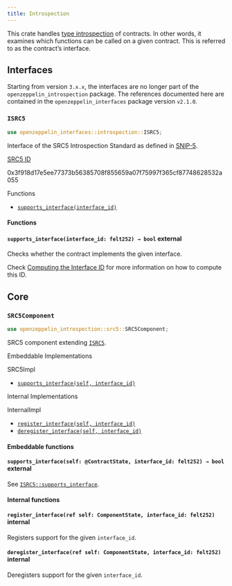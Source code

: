 ```yaml
---
title: Introspection
---
```


This crate handles [type introspection](https://en.wikipedia.org/wiki/Type_introspection) of contracts. In other words, it examines which functions can be called on a given contract. This is referred to as the contract’s interface.

## [](#interfaces)Interfaces

Starting from version `3.x.x`, the interfaces are no longer part of the `openzeppelin_introspection` package. The references documented here are contained in the `openzeppelin_interfaces` package version `v2.1.0`.

### [](#ISRC5)`ISRC5`[](https://github.com/OpenZeppelin/cairo-contracts/blob/release-v3.0.0-alpha.1/packages/interfaces/src/introspection.cairo)

```rust
use openzeppelin_interfaces::introspection::ISRC5;
```

Interface of the SRC5 Introspection Standard as defined in [SNIP-5](https://github.com/starknet-io/SNIPs/blob/main/SNIPS/snip-5.md).

[SRC5 ID](#ISRC5)

0x3f918d17e5ee77373b56385708f855659a07f75997f365cf87748628532a055

Functions

- [`supports_interface(interface_id)`](#ISRC5-supports_interface)

#### [](#ISRC5-Functions)Functions

#### [](#ISRC5-supports_interface)`supports_interface(interface_id: felt252) → bool` external

Checks whether the contract implements the given interface.

Check [Computing the Interface ID](../introspection#computing_the_interface_id) for more information on how to compute this ID.

## [](#core)Core

### [](#SRC5Component)`SRC5Component`[](https://github.com/OpenZeppelin/cairo-contracts/blob/release-v3.0.0-alpha.1/packages/introspection/src/src5.cairo)

```rust
use openzeppelin_introspection::src5::SRC5Component;
```

SRC5 component extending [`ISRC5`](#ISRC5).

Embeddable Implementations

SRC5Impl

- [`supports_interface(self, interface_id)`](#SRC5Component-supports_interface)

Internal Implementations

InternalImpl

- [`register_interface(self, interface_id)`](#SRC5Component-register_interface)
- [`deregister_interface(self, interface_id)`](#SRC5Component-deregister_interface)

#### [](#SRC5Component-Embeddable-Functions)Embeddable functions

#### [](#SRC5Component-supports_interface)`supports_interface(self: @ContractState, interface_id: felt252) → bool` external

See [`ISRC5::supports_interface`](#ISRC5-supports_interface).

#### [](#SRC5Component-Internal-Functions)Internal functions

#### [](#SRC5Component-register_interface)`register_interface(ref self: ComponentState, interface_id: felt252)` internal

Registers support for the given `interface_id`.

#### [](#SRC5Component-deregister_interface)`deregister_interface(ref self: ComponentState, interface_id: felt252)` internal

Deregisters support for the given `interface_id`.
